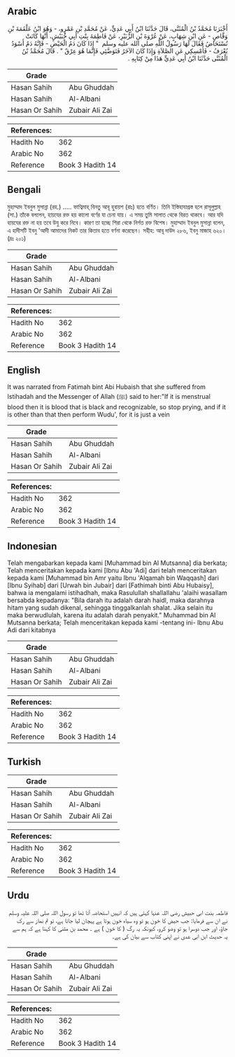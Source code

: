 ## Arabic


<div dir="rtl" lang="ar" style={{fontSize:'larger',backgroundColor:'#f8f9fa',padding:20}}>
أَخْبَرَنَا مُحَمَّدُ بْنُ الْمُثَنَّى، قَالَ حَدَّثَنَا ابْنُ أَبِي عَدِيٍّ، عَنْ مُحَمَّدِ بْنِ عَمْرٍو، - وَهُوَ ابْنُ عَلْقَمَةَ بْنِ وَقَّاصٍ - عَنِ ابْنِ شِهَابٍ، عَنْ عُرْوَةَ بْنِ الزُّبَيْرِ، عَنْ فَاطِمَةَ بِنْتِ أَبِي حُبَيْشٍ، أَنَّهَا كَانَتْ تُسْتَحَاضُ فَقَالَ لَهَا رَسُولُ اللَّهِ صلى الله عليه وسلم ‏ "‏ إِذَا كَانَ دَمُ الْحَيْضِ - فَإِنَّهُ دَمٌ أَسْوَدُ يُعْرَفُ - فَأَمْسِكِي عَنِ الصَّلاَةِ وَإِذَا كَانَ الآخَرُ فَتَوَضَّئِي فَإِنَّمَا هُوَ عِرْقٌ ‏"‏ ‏.‏ قَالَ مُحَمَّدُ بْنُ الْمُثَنَّى حَدَّثَنَا ابْنُ أَبِي عَدِيٍّ هَذَا مِنْ كِتَابِهِ ‏.‏
</div>
<div style={{backgroundColor:'#f8f9fa',padding:20, marginBottom: 10}}><table> <thead> <tr> <th>Grade</th> <th></th> </tr> </thead> <tbody> <tr><td>Hasan Sahih</td><td>Abu Ghuddah</td></tr><tr><td>Hasan Sahih</td><td>Al-Albani</td></tr><tr><td>Hasan Or Sahih</td><td>Zubair Ali Zai</td></tr></tbody></table><table> <thead> <tr> <th>References:</th> <th></th> </tr> </thead> <tbody><tr><td>Hadith No</td><td>362</td></tr><tr><td>Arabic No</td><td>362</td></tr><tr><td>Reference</td><td>Book 3 Hadith 14</td></tr></tbody></table></div>

## Bengali


<div dir="ltr" lang="bn" style={{fontSize:'larger',backgroundColor:'#f8f9fa',padding:20}}>
মুহাম্মাদ ইবনুল মুসান্না (রহ.) ..... ফাত্বিমাহ্ বিনতু আবূ হুবায়শ (রাঃ) হতে বর্ণিত। তিনি ইস্তিহাযাগ্রস্ত হলে রাসূলুল্লাহ (সা.) তাঁকে বললেন, হায়যের রক্ত হয় কালো বর্ণের যা চেনা যায়। এ সময় তুমি সালাত থেকে বিরত থাকবে। আর যদি হায়যের রক্ত না হয় তবে উযু করে নিবে। কারণ তা হচ্ছে শিরা থেকে নির্গত রক্ত বিশেষ। মুহাম্মাদ ইবনুল মুসান্না বলেন, এ হাদীসটি ইবনু 'আদী আমাদের নিকট তার কিতাব হতে বর্ণনা করেছেন। সহীহ: আবূ দাউদ ২৮৬, ইবনু মাজাহ ৬২০। (দ্রঃ ২০১)
</div>
<div style={{backgroundColor:'#f8f9fa',padding:20, marginBottom: 10}}><table> <thead> <tr> <th>Grade</th> <th></th> </tr> </thead> <tbody> <tr><td>Hasan Sahih</td><td>Abu Ghuddah</td></tr><tr><td>Hasan Sahih</td><td>Al-Albani</td></tr><tr><td>Hasan Or Sahih</td><td>Zubair Ali Zai</td></tr></tbody></table><table> <thead> <tr> <th>References:</th> <th></th> </tr> </thead> <tbody><tr><td>Hadith No</td><td>362</td></tr><tr><td>Arabic No</td><td>362</td></tr><tr><td>Reference</td><td>Book 3 Hadith 14</td></tr></tbody></table></div>

## English


<div dir="ltr" lang="en" style={{fontSize:'larger',backgroundColor:'#f8f9fa',padding:20}}>
It was narrated from Fatimah bint Abi Hubaish that she suffered from Istihadah and the Messenger of Allah (ﷺ) said to her:"If it is menstrual blood then it is blood that is black and recognizable, so stop prying, and if it is other than that then perform Wudu', for it is just a vein
</div>
<div style={{backgroundColor:'#f8f9fa',padding:20, marginBottom: 10}}><table> <thead> <tr> <th>Grade</th> <th></th> </tr> </thead> <tbody> <tr><td>Hasan Sahih</td><td>Abu Ghuddah</td></tr><tr><td>Hasan Sahih</td><td>Al-Albani</td></tr><tr><td>Hasan Or Sahih</td><td>Zubair Ali Zai</td></tr></tbody></table><table> <thead> <tr> <th>References:</th> <th></th> </tr> </thead> <tbody><tr><td>Hadith No</td><td>362</td></tr><tr><td>Arabic No</td><td>362</td></tr><tr><td>Reference</td><td>Book 3 Hadith 14</td></tr></tbody></table></div>

## Indonesian


<div dir="ltr" lang="id" style={{fontSize:'larger',backgroundColor:'#f8f9fa',padding:20}}>
Telah mengabarkan kepada kami [Muhammad bin Al Mutsanna] dia berkata; Telah menceritakan kepada kami [Ibnu Abu 'Adi] dari telah menceritakan kepada kami [Muhammad bin Amr yaitu Ibnu 'Alqamah bin Waqqash] dari [Ibnu Syihab] dari [Urwah bin Jubair] dari [Fathimah binti Abu Hubaisy], bahwa ia mengalami istihadhah, maka Rasulullah shallallahu 'alaihi wasallam bersabda kepadanya: "Bila darah itu adalah darah haidl, maka darahnya hitam yang sudah dikenal, sehingga tinggalkanlah shalat. Jika selain itu maka berwudlulah, karena itu adalah darah penyakit." Muhammad bin Al Mutsanna berkata; Telah menceritakan kepada kami -tentang ini- Ibnu Abu Adi dari kitabnya
</div>
<div style={{backgroundColor:'#f8f9fa',padding:20, marginBottom: 10}}><table> <thead> <tr> <th>Grade</th> <th></th> </tr> </thead> <tbody> <tr><td>Hasan Sahih</td><td>Abu Ghuddah</td></tr><tr><td>Hasan Sahih</td><td>Al-Albani</td></tr><tr><td>Hasan Or Sahih</td><td>Zubair Ali Zai</td></tr></tbody></table><table> <thead> <tr> <th>References:</th> <th></th> </tr> </thead> <tbody><tr><td>Hadith No</td><td>362</td></tr><tr><td>Arabic No</td><td>362</td></tr><tr><td>Reference</td><td>Book 3 Hadith 14</td></tr></tbody></table></div>

## Turkish


<div dir="ltr" lang="tr" style={{fontSize:'larger',backgroundColor:'#f8f9fa',padding:20}}>

</div>
<div style={{backgroundColor:'#f8f9fa',padding:20, marginBottom: 10}}><table> <thead> <tr> <th>Grade</th> <th></th> </tr> </thead> <tbody> <tr><td>Hasan Sahih</td><td>Abu Ghuddah</td></tr><tr><td>Hasan Sahih</td><td>Al-Albani</td></tr><tr><td>Hasan Or Sahih</td><td>Zubair Ali Zai</td></tr></tbody></table><table> <thead> <tr> <th>References:</th> <th></th> </tr> </thead> <tbody><tr><td>Hadith No</td><td>362</td></tr><tr><td>Arabic No</td><td>362</td></tr><tr><td>Reference</td><td>Book 3 Hadith 14</td></tr></tbody></table></div>

## Urdu


<div dir="rtl" lang="ur" style={{fontSize:'larger',backgroundColor:'#f8f9fa',padding:20}}>
فاطمہ بنت ابی حبیش رضی اللہ عنہا کہتی ہیں کہ انہیں استحاضہ آتا تھا تو رسول اللہ صلی اللہ علیہ وسلم نے ان سے فرمایا: جب حیض کا خون ہو تو وہ سیاہ خون ہوتا ہے پہچان لیا جاتا ہے، تو تم نماز سے رک جاؤ، اور جب دوسرا ہو تو وضو کرو، کیونکہ یہ رگ ( کا خون ) ہے ۔ محمد بن مثنی کا کہنا ہے کہ ہم سے یہ حدیث ابن ابی عدی نے اپنی کتاب سے بیان کی ہے۔
</div>
<div style={{backgroundColor:'#f8f9fa',padding:20, marginBottom: 10}}><table> <thead> <tr> <th>Grade</th> <th></th> </tr> </thead> <tbody> <tr><td>Hasan Sahih</td><td>Abu Ghuddah</td></tr><tr><td>Hasan Sahih</td><td>Al-Albani</td></tr><tr><td>Hasan Or Sahih</td><td>Zubair Ali Zai</td></tr></tbody></table><table> <thead> <tr> <th>References:</th> <th></th> </tr> </thead> <tbody><tr><td>Hadith No</td><td>362</td></tr><tr><td>Arabic No</td><td>362</td></tr><tr><td>Reference</td><td>Book 3 Hadith 14</td></tr></tbody></table></div>